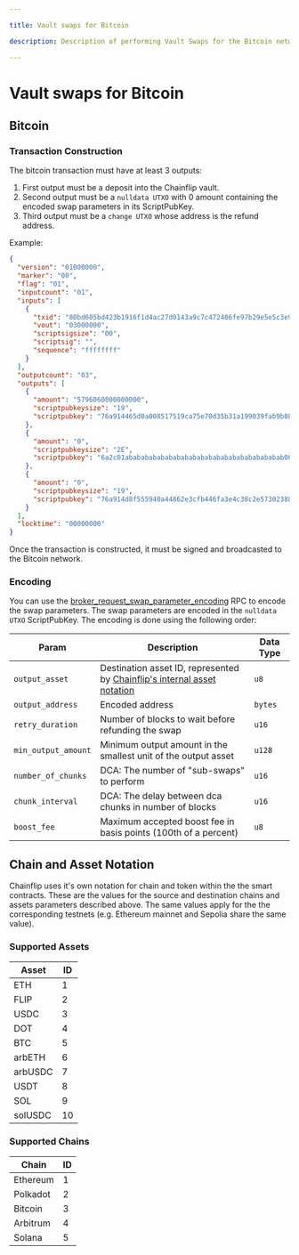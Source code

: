 ```yaml
---

title: Vault swaps for Bitcoin

description: Description of performing Vault Swaps for the Bitcoin network

---
```



# Vault swaps for Bitcoin

## Bitcoin

### Transaction Construction

The bitcoin transaction must have at least 3 outputs:
1) First output must be a deposit into the Chainflip vault.
2) Second output must be a `nulldata UTXO` with 0 amount containing the encoded swap parameters in its ScriptPubKey.
3) Third output must be a `change UTXO` whose address is the refund address.

Example:
```json
{
  "version": "01000000",
  "marker": "00",
  "flag": "01",
  "inputcount": "01",
  "inputs": [
    {
      "txid": "80bd605bd423b1916f1d4ac27d0143a9c7c472406fe97b29e5e5c3e96db52407",
      "vout": "03000000",
      "scriptsigsize": "00",
      "scriptsig": "",
      "sequence": "ffffffff"
    }
  ],
  "outputcount": "03",
  "outputs": [
    {
      "amount": "5796060000000000",
      "scriptpubkeysize": "19",
      "scriptpubkey": "76a914465d0a008517519ca75e70d35b31a199039fab9b88ac"
    },
    {
      "amount": "0",
      "scriptpubkeysize": "2E",
      "scriptpubkey": "6a2c01abababababababababababababababababababab0000e80300000000000000000000000000000100020000"
    },
    {
      "amount": "0",
      "scriptpubkeysize": "19",
      "scriptpubkey": "76a914d8f555940a44862e3cfb446fa3e4c38c2e57302388ac"
    }
  ],
  "locktime": "00000000"
}
```

Once the transaction is constructed, it must be signed and broadcasted to the Bitcoin network.

### Encoding

You can use the [broker_request_swap_parameter_encoding](../running-a-broker/broker-api#broker_request_swap_parameter_encoding) RPC to encode the swap parameters.
The swap parameters are encoded in the `nulldata UTXO` ScriptPubKey. The encoding is done using the following order:

| Param | Description | Data Type |
| ------| ----------- | --------- |
| `output_asset` | Destination asset ID, represented by [Chainflip's internal asset notation](vault-swaps/#supported-assets) | `u8` |
| `output_address` | Encoded address | `bytes` |
| `retry_duration` | Number of blocks to wait before refunding the swap | `u16` |
| `min_output_amount` | Minimum output amount in the smallest unit of the output asset | `u128` |
| `number_of_chunks` | DCA: The number of "sub-swaps" to perform | `u16` |
| `chunk_interval` | DCA: The delay between dca chunks in number of blocks | `u16` |
| `boost_fee` | Maximum accepted boost fee in basis points (100th of a percent) | `u8` |


## Chain and Asset Notation

Chainflip uses it's own notation for chain and token within the the smart contracts. These are the values for the source and destination chains and assets parameters described above. The same values apply for the the corresponding testnets (e.g. Ethereum mainnet and Sepolia share the same value).

### Supported Assets

| Asset   | ID |
| ------- | -- |
| ETH     | 1  |
| FLIP    | 2  |
| USDC    | 3  |
| DOT     | 4  |
| BTC     | 5  |
| arbETH  | 6  |
| arbUSDC | 7  |
| USDT    | 8  |
| SOL     | 9  |
| solUSDC | 10  |

### Supported Chains

| Chain      | ID |
| ---------- | -- |
| Ethereum   | 1  |
| Polkadot   | 2  |
| Bitcoin    | 3  |
| Arbitrum   | 4  |
| Solana     | 5  |
